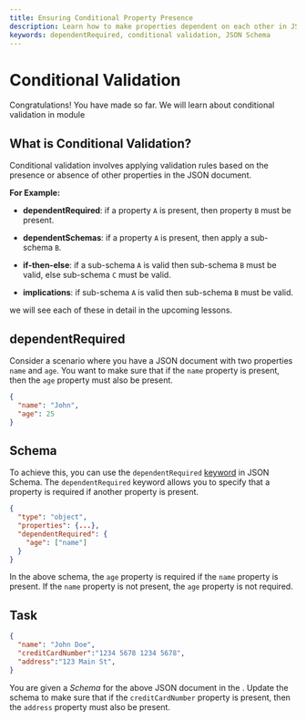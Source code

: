 ```yaml
---
title: Ensuring Conditional Property Presence
description: Learn how to make properties dependent on each other in JSON Schema using dependentRequired keyword.
keywords: dependentRequired, conditional validation, JSON Schema
---
```



# Conditional Validation
Congratulations! You have made so far. We will learn about conditional validation in module 


## What is Conditional Validation?

Conditional validation involves applying validation rules based on the presence or absence of other properties in the JSON document.

**For Example:**
- **dependentRequired**: if a property `A` is present, then property `B` must be present. 

- **dependentSchemas**: if a property `A` is present, then apply a sub-schema `B`.

- **if-then-else**: if a sub-schema `A` is valid then sub-schema `B` must be valid, else sub-schema `C` must be valid.

- **implications**: if sub-schema `A` is valid then sub-schema `B` must be valid.

we will see each of these in detail in the upcoming lessons.

## dependentRequired


Consider a scenario where you have a JSON document with two properties `name` and `age`. You want to make sure that if the `name` property is present, then the `age` property must also be present.

```json
{
  "name": "John",
  "age": 25
}
```

## Schema 

To achieve this, you can use the `dependentRequired` [keyword](https://json-schema.org/learn/glossary#keyword) in JSON Schema. The `dependentRequired` keyword allows you to specify that a property is required if another property is present.

```json
{
  "type": "object",
  "properties": {...},
  "dependentRequired": {
    "age": ["name"]
  }
}
```

In the above schema, the `age` property is required if the `name` property is present. If the `name` property is not present, the `age` property is not required.


## Task 

```json 
{
  "name": "John Doe",
  "creditCardNumber":"1234 5678 1234 5678",
  "address":"123 Main St",
}
```

You are given a *Schema* for the above JSON document in the <SideEditorLink/>. Update the schema to make sure that if the `creditCardNumber` property is present, then the `address` property must also be present.